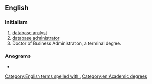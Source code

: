 {{also|dba|DBA|Dba|d/b/a}}
==English==

===Initialism===
{{en-noun}}

# [[database analyst]]
# [[database administrator]]
# Doctor of Business Administration, a terminal degree.

===Anagrams===
* {{anagrams|en|ABD|ADB|BDA|DAB|abd.|bad|dab}}

[[Category:English terms spelled with .]]
[[Category:en:Academic degrees‎]]
